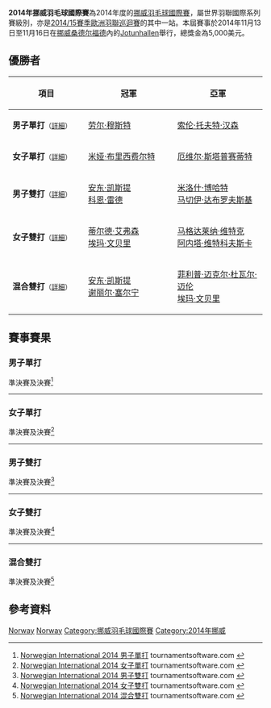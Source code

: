 {{noteTA|G1=Badminton}}
{{infobox badminton event
|name           = 2014年挪威羽毛球國際賽
|image          = 
|size           = 
|caption        =
|dates          = 2014年11月13日－11月16日
|number_edition = 
|level          = 4B
|prize_money    = 5,000美元
|location       = {{NOR}}[[桑德尔福德|桑德尔福德]]
|venue          = Bugårdsparken Jotunhallen 
|previous       = 2013年挪威羽毛球國際賽 
|next           = 2015年挪威羽毛球國際賽
}}
'''2014年挪威羽毛球國際賽'''為2014年度的[[挪威羽毛球國際賽|挪威羽毛球國際賽]]，屬世界羽聯國際系列賽級別，亦是[[2014/15賽季歐洲羽聯巡迴賽|2014/15賽季歐洲羽聯巡迴賽]]的其中一站。本屆賽事於2014年11月13日至11月16日在[[挪威|挪威]][[桑德尔福德|桑德尔福德]]內的[[Jotunhallen|Jotunhallen]]舉行，總獎金為5,000美元。

== 優勝者 ==
{| class=wikitable style="font-size:small"
!width="200"|項目
!width="250"|冠軍
!width="250"|亞軍
|-
|'''男子單打'''<small>（[[#男子單打|詳細]]）</small>
|{{flagicon|EST}} [[劳尔·穆斯特|劳尔·穆斯特]]
|{{flagicon|DEN}} [[索伦·托夫特·汉森|索伦·托夫特·汉森]]
|-
|'''女子單打'''<small>（[[#女子單打|詳細]]）</small>
|{{flagicon|DEN}} [[米娅·布里西费尔特|米娅·布里西费尔特]]
|{{flagicon|LTU}} [[厄维尔·斯塔普赛蒂特|厄维尔·斯塔普赛蒂特]]
|-
|'''男子雙打'''<small>（[[#男子雙打|詳細]]）</small>
|{{flagicon|FIN}} [[安东·凯斯提|安东·凯斯提]]<br/>{{flagicon|NED}} [[科恩·雷德|科恩·雷德]]
|{{flagicon|POL}} [[米洛什·博哈特|米洛什·博哈特]]<br/>{{flagicon|POL}} [[马切伊·达布罗夫斯基|马切伊·达布罗夫斯基]]
|-
|'''女子雙打'''<small>（[[#女子雙打|詳細]]）</small>
|{{flagicon|DEN}} [[蒂尔德·艾弗森|蒂尔德·艾弗森]]<br/>{{flagicon|SWE}} [[埃玛·文贝里|埃玛·文贝里]]
|{{flagicon|POL}} [[马格达莱纳·维特克|马格达莱纳·维特克]]<br/>{{flagicon|POL}} [[阿内塔·维特科夫斯卡|阿内塔·维特科夫斯卡]]
|-
|'''混合雙打'''<small>（[[#混合雙打|詳細]]）</small>
|{{flagicon|FIN}} [[安东·凯斯提|安东·凯斯提]]<br/>{{flagicon|NED}} [[谢丽尔·塞尔宁|谢丽尔·塞尔宁]]
|{{flagicon|SWE}} [[菲利普·迈克尔·杜瓦尔·迈伦|菲利普·迈克尔·杜瓦尔·迈伦]]<br/>{{flagicon|SWE}} [[埃玛·文贝里|埃玛·文贝里]]
|}

== 賽事賽果 ==
=== 男子單打 ===
;準決賽及決賽<ref name="MS">[http://www.tournamentsoftware.com/sport/draw.aspx?id=AB18677C-D21A-47D8-843E-5FFBD9B3BE4B&draw=2 Norwegian International 2014 男子單打] tournamentsoftware.com {{en}}</ref>
{{4TeamBracket-Tennis3-v2
| team-width=200
| RD1-seed1=1
| RD1-team1='''{{flagicon|EST}} [[劳尔·穆斯特|劳尔·穆斯特]]
| RD1-score1-1='''21
| RD1-score1-2=18
| RD1-score1-3='''21
| RD1-seed2=5
| RD1-team2={{flagicon|DEN}} [[斯特芬·拉斯姆森|斯特芬·拉斯姆森]]
| RD1-score2-1=7
| RD1-score2-2='''21
| RD1-score2-3=12

| RD1-seed3=
| RD1-team3='''{{flagicon|DEN}} [[索伦·托夫特·汉森|索伦·托夫特·汉森]]
| RD1-score3-1='''21
| RD1-score3-2='''21
| RD1-score3-3=
| RD1-seed4=2
| RD1-team4={{flagicon|NED}} [[尼克·弗兰斯曼|尼克·弗兰斯曼]]
| RD1-score4-1=19
| RD1-score4-2=10
| RD1-score4-3=

| RD2-seed1=1
| RD2-team1='''{{flagicon|EST}} [[劳尔·穆斯特|劳尔·穆斯特]]
| RD2-score1-1='''21
| RD2-score1-2='''21
| RD2-score1-3=
| RD2-seed2=
| RD2-team2={{flagicon|DEN}} [[索伦·托夫特·汉森|索伦·托夫特·汉森]]
| RD2-score2-1=16
| RD2-score2-2=14
| RD2-score2-3=
}}
----

=== 女子單打 ===
;準決賽及決賽<ref name="WS">[http://www.tournamentsoftware.com/sport/draw.aspx?id=AB18677C-D21A-47D8-843E-5FFBD9B3BE4B&draw=4 Norwegian International 2014 女子單打] tournamentsoftware.com {{en}}</ref>
{{4TeamBracket-Tennis3-v2
| team-width=200
| RD1-seed1=1
| RD1-team1='''{{flagicon|LTU}} [[厄维尔·斯塔普赛蒂特|厄维尔·斯塔普赛蒂特]]
| RD1-score1-1='''21
| RD1-score1-2='''21
| RD1-score1-3=
| RD1-seed2=
| RD1-team2={{flagicon|GER}} [[李怡逢|李怡逢]]
| RD1-score2-1=14
| RD1-score2-2=15
| RD1-score2-3=

| RD1-seed3=
| RD1-team3={{flagicon|SUI}} [[桑德里纳·汉茨|桑德里纳·汉茨]]
| RD1-score3-1=15
| RD1-score3-2=13
| RD1-score3-3=
| RD1-seed4=2
| RD1-team4='''{{flagicon|DEN}} [[米娅·布里西费尔特|米娅·布里西费尔特]]
| RD1-score4-1='''21
| RD1-score4-2='''21
| RD1-score4-3=

| RD2-seed1=1
| RD2-team1={{flagicon|LTU}} [[厄维尔·斯塔普赛蒂特|厄维尔·斯塔普赛蒂特]]
| RD2-score1-1=18
| RD2-score1-2=17
| RD2-score1-3=
| RD2-seed2=2
| RD2-team2='''{{flagicon|DEN}} [[米娅·布里西费尔特|米娅·布里西费尔特]]
| RD2-score2-1='''21
| RD2-score2-2='''21
| RD2-score2-3=
}}
----

=== 男子雙打 ===
;準決賽及決賽<ref name="MD">[http://www.tournamentsoftware.com/sport/draw.aspx?id=AB18677C-D21A-47D8-843E-5FFBD9B3BE4B&draw=6 Norwegian International 2014 男子雙打] tournamentsoftware.com {{en}}</ref>
{{4TeamBracket-Tennis3-v2
| team-width=200
| RD1-seed1=Q
| RD1-team1={{flagicon|GER}} [[大卫·彭|大卫·彭]]<br/> {{flagicon|GER}} [[麦克斯·魏斯基申|麦克斯·魏斯基申]]
| RD1-score1-1=20
| RD1-score1-2=17
| RD1-score1-3=
| RD1-seed2=
| RD1-team2='''{{flagicon|FIN}} [[安东·凯斯提|安东·凯斯提]]<br/> {{flagicon|NED}} [[科恩·雷德|科恩·雷德]]
| RD1-score2-1='''22
| RD1-score2-2='''21
| RD1-score2-3=

| RD1-seed3=
| RD1-team3='''{{flagicon|POL}} [[米洛什·博哈特|米洛什·博哈特]]<br/> {{flagicon|POL}} [[马切伊·达布罗夫斯基|马切伊·达布罗夫斯基]]
| RD1-score3-1='''21
| RD1-score3-2=24
| RD1-score3-3='''23
| RD1-seed4=2
| RD1-team4={{flagicon|FIN}} [[卡斯帕·莱希科伊宁|卡斯帕·莱希科伊宁]]<br/> {{flagicon|FIN}} [[马尔科·皮科宁|马尔科·皮科宁]]
| RD1-score4-1=18
| RD1-score4-2='''26
| RD1-score4-3=21

| RD2-seed1=
| RD2-team1='''{{flagicon|FIN}} [[安东·凯斯提|安东·凯斯提]]<br/> {{flagicon|NED}} [[科恩·雷德|科恩·雷德]]
| RD2-score1-1='''21
| RD2-score1-2='''21
| RD2-score1-3=
| RD2-seed2=4
| RD2-team2={{flagicon|POL}} [[米洛什·博哈特|米洛什·博哈特]]<br/> {{flagicon|POL}} [[马切伊·达布罗夫斯基|马切伊·达布罗夫斯基]]
| RD2-score2-1=13
| RD2-score2-2=14
| RD2-score2-3=
}}
----

=== 女子雙打 ===
;準決賽及決賽<ref name="WD">[http://www.tournamentsoftware.com/sport/draw.aspx?id=AB18677C-D21A-47D8-843E-5FFBD9B3BE4B&draw=7 Norwegian International 2014 女子雙打] tournamentsoftware.com {{en}}</ref>
{{4TeamBracket-Tennis3-v2
| team-width=200
| RD1-seed1=
| RD1-team1='''{{flagicon|DEN}} [[蒂尔德·艾弗森|蒂尔德·艾弗森]]<br/> {{flagicon|SWE}} [[埃玛·文贝里|埃玛·文贝里]]
| RD1-score1-1=
| RD1-score1-2=
| RD1-score1-3=
| RD1-seed2=
| RD1-team2={{nowrap|{{flagicon|CRO}} [[凯塔琳娜·加伦尼克|凯塔琳娜·加伦尼克]]<br/> {{flagicon|CRO}} [[斯塔萨·博萨诺维奇|斯塔萨·博萨诺维奇]](棄權)}}
| RD1-score2-1=
| RD1-score2-2=
| RD1-score2-3=

| RD1-seed3=
| RD1-team3={{flagicon|DEN}} [[茱莉·芬尼-易普森|茱莉·芬尼-易普森]]<br/> {{flagicon|DEN}} [[约瑟芬·范·赞纳|约瑟芬·范·赞纳]]
| RD1-score3-1=17
| RD1-score3-2=20
| RD1-score3-3=
| RD1-seed4=2
| RD1-team4='''{{flagicon|POL}} [[马格达莱纳·维特克|马格达莱纳·维特克]]<br/> {{flagicon|POL}} [[阿内塔·维特科夫斯卡|阿内塔·维特科夫斯卡]]
| RD1-score4-1='''21
| RD1-score4-2='''22
| RD1-score4-3=

| RD2-seed1=
| RD2-team1='''{{flagicon|DEN}} [[蒂尔德·艾弗森|蒂尔德·艾弗森]]<br/> {{flagicon|SWE}} [[埃玛·文贝里|埃玛·文贝里]]
| RD2-score1-1='''21
| RD2-score1-2='''21
| RD2-score1-3=
| RD2-seed2=2
| RD2-team2={{flagicon|POL}} [[马格达莱纳·维特克|马格达莱纳·维特克]]<br/> {{flagicon|POL}} [[阿内塔·维特科夫斯卡|阿内塔·维特科夫斯卡]]
| RD2-score2-1=13
| RD2-score2-2=15
| RD2-score2-3=
}}
----

=== 混合雙打 ===
;準決賽及決賽<ref name="XD">[http://www.tournamentsoftware.com/sport/draw.aspx?id=AB18677C-D21A-47D8-843E-5FFBD9B3BE4B&draw=9 Norwegian International 2014 混合雙打] tournamentsoftware.com {{en}}</ref>
{{4TeamBracket-Tennis3-v2
| team-width=200
| RD1-seed1=Q
| RD1-team1={{flagicon|DEN}} [[雷内·马蒂松|雷内·马蒂松]]<br/> {{flagicon|DEN}} [[蒂尔德·艾弗森|蒂尔德·艾弗森]]
| RD1-score1-1=19
| RD1-score1-2='''22
| RD1-score1-3=20
| RD1-seed2=4
| RD1-team2='''{{nowrap|{{flagicon|SWE}} [[菲利普·迈克尔·杜瓦尔·迈伦|菲利普·迈克尔·杜瓦尔·迈伦]]<br/> {{flagicon|SWE}} [[埃玛·文贝里|埃玛·文贝里]]}}
| RD1-score2-1='''21
| RD1-score2-2=20
| RD1-score2-3='''22

| RD1-seed3=
| RD1-team3={{flagicon|AUT}} [[罗曼·泽恩沃德|罗曼·泽恩沃德]]<br/> {{flagicon|AUT}} [[Sonja_Langthaler|Sonja Langthaler]]
| RD1-score3-1='''21
| RD1-score3-2=15
| RD1-score3-3=15
| RD1-seed4=
| RD1-team4='''{{flagicon|FIN}} [[安东·凯斯提|安东·凯斯提]]<br/> {{flagicon|NED}} [[谢丽尔·塞尔宁|谢丽尔·塞尔宁]]
| RD1-score4-1=13
| RD1-score4-2='''21
| RD1-score4-3='''21

| RD2-seed1=4
| RD2-team1={{nowrap|{{flagicon|SWE}} [[菲利普·迈克尔·杜瓦尔·迈伦|菲利普·迈克尔·杜瓦尔·迈伦]]<br/> {{flagicon|SWE}} [[埃玛·文贝里|埃玛·文贝里]]}}
| RD2-score1-1=15
| RD2-score1-2='''21
| RD2-score1-3=14
| RD2-seed2=
| RD2-team2='''{{flagicon|FIN}} [[安东·凯斯提|安东·凯斯提]]<br/> {{flagicon|NED}} [[谢丽尔·塞尔宁|谢丽尔·塞尔宁]]
| RD2-score2-1='''21
| RD2-score2-2=17
| RD2-score2-3='''21
}}

== 參考資料 ==
{{Reflist}}

[[Category:2014年世界羽聯國際系列賽|Norway]]
[[Category:2014/15賽季歐洲羽聯巡迴賽|Norway]]
[[Category:挪威羽毛球國際賽|Category:挪威羽毛球國際賽]]
[[Category:2014年挪威|Category:2014年挪威]]